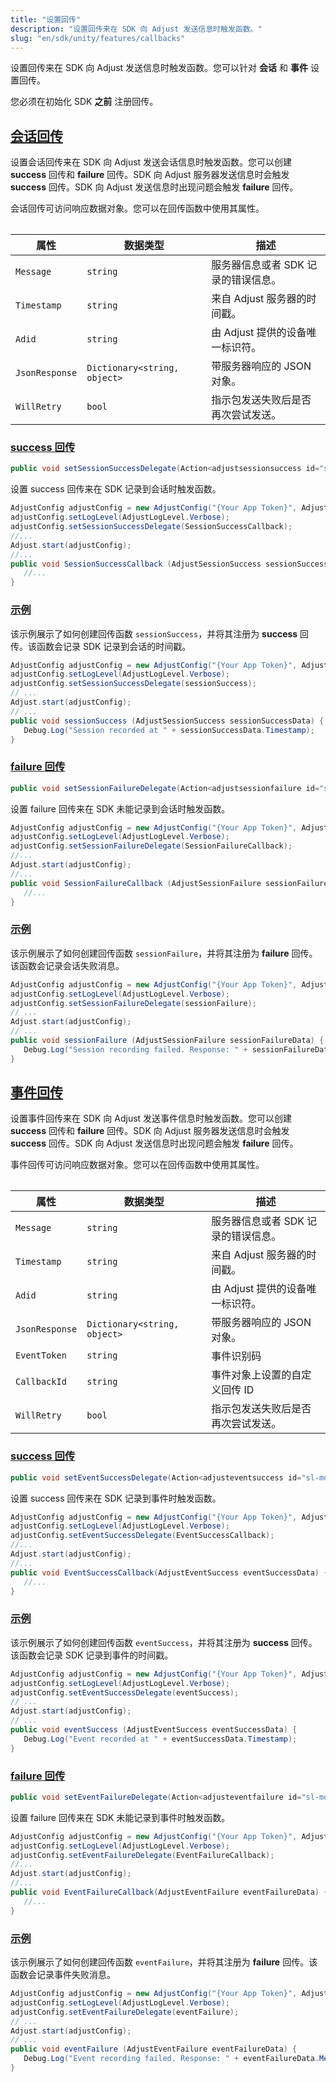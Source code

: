 ```yaml
---
title: "设置回传"
description: "设置回传来在 SDK 向 Adjust 发送信息时触发函数。"
slug: "en/sdk/unity/features/callbacks"
---
```

设置回传来在 SDK 向 Adjust 发送信息时触发函数。您可以针对 **会话** 和 **事件** 设置回传。
<callout type="important"> 

您必须在初始化 SDK **之前** 注册回传。
</Callout> 

[会话回传](session-callbacks)
-------------------------

设置会话回传来在 SDK 向 Adjust 发送会话信息时触发函数。您可以创建 **success** 回传和 **failure** 回传。SDK 向 Adjust 服务器发送信息时会触发 **success** 回传。SDK 向 Adjust 发送信息时出现问题会触发 **failure** 回传。

会话回传可访问响应数据对象。您可以在回传函数中使用其属性。
<table> 

|       属性       |             数据类型             |          描述          |
|----------------|------------------------------|----------------------|
| `Message`      | `string`                     | 服务器信息或者 SDK 记录的错误信息。 |
| `Timestamp`    | `string`                     | 来自 Adjust 服务器的时间戳。   |
| `Adid`         | `string`                     | 由 Adjust 提供的设备唯一标识符。 |
| `JsonResponse` | `Dictionary<string, object>` | 带服务器响应的 JSON 对象。     |
| `WillRetry`    | `bool`                       | 指示包发送失败后是否再次尝试发送。    |

</Table> 

### [success 回传](success-callbacks)

<codeblock title="方法签名"> 

```cs
public void setSessionSuccessDelegate(Action<adjustsessionsuccess id="sl-md0000000"> sessionSuccessDelegate, string sceneName = "Adjust");
```

</CodeBlock> 

设置 success 回传来在 SDK 记录到会话时触发函数。

```cs
AdjustConfig adjustConfig = new AdjustConfig("{Your App Token}", AdjustEnvironment.Sandbox);
adjustConfig.setLogLevel(AdjustLogLevel.Verbose);
adjustConfig.setSessionSuccessDelegate(SessionSuccessCallback);
//...
Adjust.start(adjustConfig);
//...
public void SessionSuccessCallback (AdjustSessionSuccess sessionSuccessData) {
   //...
}
```

### [示例](example)

该示例展示了如何创建回传函数 `sessionSuccess`，并将其注册为 **success** 回传。该函数会记录 SDK 记录到会话的时间戳。

```cs
AdjustConfig adjustConfig = new AdjustConfig("{Your App Token}", AdjustEnvironment.Sandbox);
adjustConfig.setLogLevel(AdjustLogLevel.Verbose);
adjustConfig.setSessionSuccessDelegate(sessionSuccess);
// ...
Adjust.start(adjustConfig);
// ...
public void sessionSuccess (AdjustSessionSuccess sessionSuccessData) {
   Debug.Log("Session recorded at " + sessionSuccessData.Timestamp);
}
```

### [failure 回传](failure-callbacks)

<codeblock title="方法签名"> 

```cs
public void setSessionFailureDelegate(Action<adjustsessionfailure id="sl-md0000000"> sessionFailureDelegate, string sceneName = "Adjust");
```

</CodeBlock> 

设置 failure 回传来在 SDK 未能记录到会话时触发函数。

```cs
AdjustConfig adjustConfig = new AdjustConfig("{Your App Token}", AdjustEnvironment.Sandbox);
adjustConfig.setLogLevel(AdjustLogLevel.Verbose);
adjustConfig.setSessionFailureDelegate(SessionFailureCallback);
//...
Adjust.start(adjustConfig);
//...
public void SessionFailureCallback (AdjustSessionFailure sessionFailureData) {
   //...
}
```

### [示例](example-1)

该示例展示了如何创建回传函数 `sessionFailure`，并将其注册为 **failure** 回传。该函数会记录会话失败消息。

```cs
AdjustConfig adjustConfig = new AdjustConfig("{Your App Token}", AdjustEnvironment.Sandbox);
adjustConfig.setLogLevel(AdjustLogLevel.Verbose);
adjustConfig.setSessionFailureDelegate(sessionFailure);
// ...
Adjust.start(adjustConfig);
// ...
public void sessionFailure (AdjustSessionFailure sessionFailureData) {
   Debug.Log("Session recording failed. Response: " + sessionFailureData.Message);
}
```

[事件回传](event-callbacks)
-----------------------

设置事件回传来在 SDK 向 Adjust 发送事件信息时触发函数。您可以创建 **success** 回传和 **failure** 回传。SDK 向 Adjust 服务器发送信息时会触发 **success** 回传。SDK 向 Adjust 发送信息时出现问题会触发 **failure** 回传。

事件回传可访问响应数据对象。您可以在回传函数中使用其属性。
<table> 

|       属性       |             数据类型             |          描述          |
|----------------|------------------------------|----------------------|
| `Message`      | `string`                     | 服务器信息或者 SDK 记录的错误信息。 |
| `Timestamp`    | `string`                     | 来自 Adjust 服务器的时间戳。   |
| `Adid`         | `string`                     | 由 Adjust 提供的设备唯一标识符。 |
| `JsonResponse` | `Dictionary<string, object>` | 带服务器响应的 JSON 对象。     |
| `EventToken`   | `string`                     | 事件识别码                |
| `CallbackId`   | `string`                     | 事件对象上设置的自定义回传 ID     |
| `WillRetry`    | `bool`                       | 指示包发送失败后是否再次尝试发送。    |

</Table> 

### [success 回传](success-callbacks-1)

<codeblock title="方法签名"> 

```cs
public void setEventSuccessDelegate(Action<adjusteventsuccess id="sl-md0000000"> eventSuccessDelegate, string sceneName = "Adjust");
```

</CodeBlock> 

设置 success 回传来在 SDK 记录到事件时触发函数。

```cs
AdjustConfig adjustConfig = new AdjustConfig("{Your App Token}", AdjustEnvironment.Sandbox);
adjustConfig.setLogLevel(AdjustLogLevel.Verbose);
adjustConfig.setEventSuccessDelegate(EventSuccessCallback);
//...
Adjust.start(adjustConfig);
//...
public void EventSuccessCallback(AdjustEventSuccess eventSuccessData) {
   //...
}
```

### [示例](example-2)

该示例展示了如何创建回传函数 `eventSuccess`，并将其注册为 **success** 回传。该函数会记录 SDK 记录到事件的时间戳。

```cs
AdjustConfig adjustConfig = new AdjustConfig("{Your App Token}", AdjustEnvironment.Sandbox);
adjustConfig.setLogLevel(AdjustLogLevel.Verbose);
adjustConfig.setEventSuccessDelegate(eventSuccess);
// ...
Adjust.start(adjustConfig);
// ...
public void eventSuccess (AdjustEventSuccess eventSuccessData) {
   Debug.Log("Event recorded at " + eventSuccessData.Timestamp);
}
```

### [failure 回传](failure-callbacks-1)

<codeblock title="方法签名"> 

```cs
public void setEventFailureDelegate(Action<adjusteventfailure id="sl-md0000000"> eventFailureDelegate, string sceneName = "Adjust");
```

</CodeBlock> 

设置 failure 回传来在 SDK 未能记录到事件时触发函数。

```cs
AdjustConfig adjustConfig = new AdjustConfig("{Your App Token}", AdjustEnvironment.Sandbox);
adjustConfig.setLogLevel(AdjustLogLevel.Verbose);
adjustConfig.setEventFailureDelegate(EventFailureCallback);
//...
Adjust.start(adjustConfig);
//...
public void EventFailureCallback(AdjustEventFailure eventFailureData) {
   //...
}
```

### [示例](example-3)

该示例展示了如何创建回传函数 `eventFailure`，并将其注册为 **failure** 回传。该函数会记录事件失败消息。

```cs
AdjustConfig adjustConfig = new AdjustConfig("{Your App Token}", AdjustEnvironment.Sandbox);
adjustConfig.setLogLevel(AdjustLogLevel.Verbose);
adjustConfig.setEventFailureDelegate(eventFailure);
// ...
Adjust.start(adjustConfig);
// ...
public void eventFailure (AdjustEventFailure eventFailureData) {
   Debug.Log("Event recording failed. Response: " + eventFailureData.Message);
}
```

